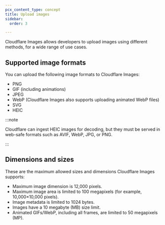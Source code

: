 ```yaml
---
pcx_content_type: concept
title: Upload images
sidebar:
  order: 3

---
```


Cloudflare Images allows developers to upload images using different methods, for a wide range of use cases.

## Supported image formats

You can upload the following image formats to Cloudflare Images:

* PNG
* GIF (including animations)
* JPEG
* WebP (Cloudflare Images also supports uploading animated WebP files)
* SVG
* HEIC

:::note


Cloudflare can ingest HEIC images for decoding, but they must be served in web-safe formats such as AVIF, WebP, JPG, or PNG.


:::

## Dimensions and sizes

These are the maximum allowed sizes and dimensions Cloudflare Images supports:

* Maximum image dimension is 12,000 pixels.
* Maximum image area is limited to 100 megapixels (for example, 10,000×10,000 pixels).
* Image metadata is limited to 1024 bytes.
* Images have a 10 megabyte (MB) size limit.
* Animated GIFs/WebP, including all frames, are limited to 50 megapixels (MP).
